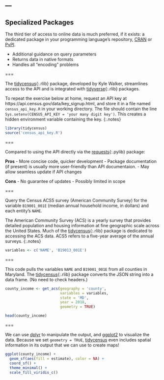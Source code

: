 ---
---

## Specialized Packages

The third tier of access to online data is much preferred, if it
exists: a dedicated package in your programming language's repository,
[CRAN](http://cran.r-project.org) or [PyPI](http://pypi.python.org).

- Additional guidance on query parameters
- Returns data in native formats
- Handles all "encoding" problems

===

The [tidycensus](){:.rlib} package, developed by Kyle Walker,
streamlines access to the API and is integrated with [tidyverse](){:.rlib} packages.

To repeat the exercise below at home, request an API key at
https://api.census.gov/data/key_signup.html, and store it in a file named `census_api_key.R`
in your working directory. The file should contain the line 
`Sys.setenv(CENSUS_API_KEY = 'your many digit key')`. This creates a hidden
environment variable containing the key.
{:.notes}


```r
library(tidycensus)
source('census_api_key.R')
```

===

Compared to using the API directly via the [requests](){:.pylib} package:

**Pros**
- More concise code, quicker development
- Package documentation (if present) is usually more user-friendly than API documentaion.
- May allow seamless update if API changes

**Cons**
- No guarantee of updates
- Possibly limited in scope

===

Query the Census ACS5 survey (American Community Survey) for the variable `B19001_001E` (median annual household income,
in dollars) and each entity's `NAME`.

The American Community Survey (ACS) is a yearly survey that provides detailed population
and housing information at fine geographic scale across the United States. Much of the 
[tidycensus](){:.rlib} package is dedicated to accessing the ACS data. ACS5 refers to a five-year
average of the annual surveys.
{:.notes}

```r
variables <- c('NAME', 'B19013_001E')
```

===

This code pulls the variables `NAME` and `B19001_001E` from all counties
in Maryland. The [tidycensus](){:.rlib} package 
converts the JSON string into a data frame. (No need to check headers.) 

```r
county_income <- get_acs(geography = 'county',
                         variables = variables,
                         state = 'MD',
                         year = 2018,
                         geometry = TRUE)

head(county_income)
```

===

We can use [dplyr](){.rlib} to manipulate the output, and [ggplot2](){.rlib} to visualize the data.
Because we set `geometry = TRUE`, [tidycensus](){.rlib} even includes spatial information in its
output that we can use to create maps!

```r
ggplot(county_income) + 
  geom_sf(aes(fill = estimate), color = NA) + 
  coord_sf() + 
  theme_minimal() + 
  scale_fill_viridis_c()
```

